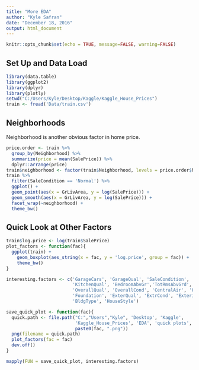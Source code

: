```yaml
---
title: "More EDA"
author: "Kyle Safran"
date: "December 18, 2016"
output: html_document
---
```


```r
knitr::opts_chunk$set(echo = TRUE, message=FALSE, warning=FALSE)
```

## Set Up and Data Load

```r
library(data.table)
library(ggplot2)
library(dplyr)
library(plotly)
setwd("C:/Users/Kyle/Desktop/Kaggle/Kaggle_House_Prices")
train <- fread('Data/train.csv')
```
## Neighborhoods

Neighborhood is another obvious factor in home price.
```r
price.order <- train %>% 
  group_by(Neighborhood) %>% 
  summarize(price = mean(SalePrice)) %>% 
  dplyr::arrange(price)
train$neighborhood <- factor(train$Neighborhood, levels = price.order$Neighborhood)
train %>% 
  filter(SaleCondition == 'Normal') %>% 
  ggplot() +
  geom_point(aes(x = GrLivArea, y = log(SalePrice))) + 
  geom_smooth(aes(x = GrLivArea, y = log(SalePrice))) +
  facet_wrap(~neighborhood) +
  theme_bw()
```

## Quick Look at Other Factors
```r
train$log.price <- log(train$SalePrice)
plot_factors <- function(fac){
  ggplot(train) + 
    geom_boxplot(aes_string(x = fac, y = 'log.price', group = fac)) +
    theme_bw()
}

interesting.factors <- c('GarageCars', 'GarageQual', 'SaleCondition', 'Functional', 
                         'KitchenQual', 'BedroomAbvGr','TotRmsAbvGrd', 'FullBath', 
                         'OverallQual', 'OverallCond', 'CentralAir', 'Heating',
                         'Foundation', 'ExterQual', 'ExtrCond', 'Exterior1st',
                         'BldgType', 'HouseStyle')

save_quick_plot <- function(fac){
  quick.path <- file.path("C:","Users","Kyle", 'Desktop', 'Kaggle', 
                          'Kaggle_House_Prices', 'EDA', 'quick plots',
                          paste0(fac, ".png"))
  png(filename = quick.path)
  plot_factors(fac = fac)
  dev.off()
}

mapply(FUN = save_quick_plot, interesting.factors)
```